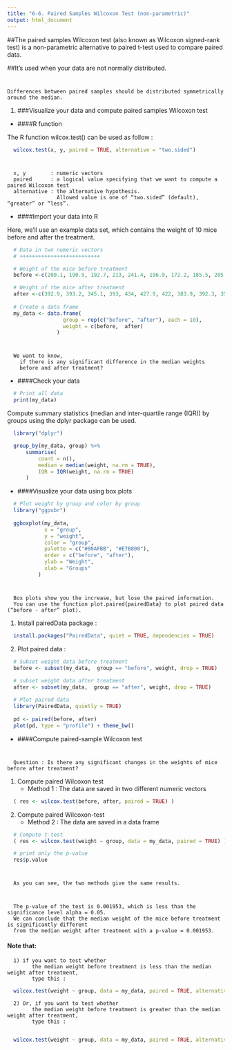 ---
title: "6-6. Paired Samples Wilcoxon Test (non-parametric)"
output: html_document
---

##The paired samples Wilcoxon test (also known as Wilcoxon signed-rank test) is a non-parametric alternative to paired t-test used to compare paired data.

##It’s used when your data are not normally distributed.

#
    Differences between paired samples should be distributed symmetrically around the median.

<!-- ![](images/paired-samples-wilcoxon-test.png){width=400px} -->


(@) ###Visualize your data and compute paired samples Wilcoxon test

+ ####R function

The R function wilcox.test() can be used as follow :

```{r eval=FALSE, include=TRUE, echo=TRUE, message=FALSE, warning=FALSE}
  wilcox.test(x, y, paired = TRUE, alternative = "two.sided")
```

#
      x, y        : numeric vectors
      paired      : a logical value specifying that we want to compute a paired Wilcoxon test
      alternative : the alternative hypothesis.
                    Allowed value is one of “two.sided” (default), “greater” or “less”.



+ ####Import your data into R

Here, we’ll use an example data set, which contains the weight of 10 mice 
before and after the treatment.

```{r eval=TRUE, include=TRUE, echo=TRUE, message=FALSE, warning=FALSE}
  # Data in two numeric vectors
  # ++++++++++++++++++++++++++

  # Weight of the mice before treatment
  before <-c(200.1, 190.9, 192.7, 213, 241.4, 196.9, 172.2, 185.5, 205.2, 193.7)

  # Weight of the mice after treatment
  after <-c(392.9, 393.2, 345.1, 393, 434, 427.9, 422, 383.9, 392.3, 352.2)
  
  # Create a data frame
  my_data <- data.frame( 
                  group = rep(c("before", "after"), each = 10),
                  weight = c(before,  after)
                )
```

#
      We want to know, 
        if there is any significant difference in the median weights 
        before and after treatment?


+ ####Check your data

```{r eval=TRUE, include=TRUE, echo=TRUE, message=FALSE, warning=FALSE}
  # Print all data
  print(my_data)
```

Compute summary statistics (median and inter-quartile range (IQR)) 
by groups using the dplyr package can be used.

```{r eval=TRUE, include=TRUE, echo=TRUE, message=FALSE, warning=FALSE}
  library("dplyr")

  group_by(my_data, group) %>%
      summarise(
          count = n(),
          median = median(weight, na.rm = TRUE),
          IQR = IQR(weight, na.rm = TRUE)
      )
```


+ ####Visualize your data using box plots

```{r eval=TRUE, include=TRUE, echo=TRUE, message=FALSE, warning=FALSE}
  # Plot weight by group and color by group
  library("ggpubr")
  
  ggboxplot(my_data, 
            x = "group", 
            y = "weight", 
            color = "group", 
            palette = c("#00AFBB", "#E7B800"),
            order = c("before", "after"),
            ylab = "Weight", 
            xlab = "Groups"
          )
```

#
      Box plots show you the increase, but lose the paired information.
      You can use the function plot.paired{pairedData} to plot paired data (“before - after” plot).

1) Install pairedData package :

```{r eval=FALSE, include=TRUE, echo=TRUE, message=FALSE, warning=FALSE}
  install.packages("PairedData", quiet = TRUE, dependencies = TRUE)
```

2) Plot paired data :

```{r eval=TRUE, include=TRUE, echo=TRUE, message=FALSE, warning=FALSE}
  # Subset weight data before treatment
  before <- subset(my_data,  group == "before", weight, drop = TRUE)

  # subset weight data after treatment
  after <- subset(my_data,  group == "after", weight, drop = TRUE)
  
  # Plot paired data
  library(PairedData, quietly = TRUE)
  
  pd <- paired(before, after)
  plot(pd, type = "profile") + theme_bw()
```


+ ####Compute paired-sample Wilcoxon test

#
      Question : Is there any significant changes in the weights of mice before after treatment?

1) Compute paired Wilcoxon test
    - Method 1 : The data are saved in two different numeric vectors

```{r eval=TRUE, include=TRUE, echo=TRUE, message=FALSE, warning=FALSE}
  ( res <- wilcox.test(before, after, paired = TRUE) )
```

2) Compute paired Wilcoxon-test
    - Method 2 : The data are saved in a data frame

```{r eval=TRUE, include=TRUE, echo=TRUE, message=FALSE, warning=FALSE}
  # Compute t-test
  ( res <- wilcox.test(weight ~ group, data = my_data, paired = TRUE) )

  # print only the p-value
  res$p.value
```

#
      As you can see, the two methods give the same results.
    
#
      The p-value of the test is 0.001953, which is less than the significance level alpha = 0.05.
      We can conclude that the median weight of the mice before treatment is significantly different 
      from the median weight after treatment with a p-value = 0.001953.


#### Note that:

      1) if you want to test whether 
            the median weight before treatment is less than the median weight after treatment,
            type this :

```{r eval=TRUE, include=TRUE, echo=TRUE, message=FALSE, warning=FALSE}
  wilcox.test(weight ~ group, data = my_data, paired = TRUE, alternative = "less")
```

      2) Or, if you want to test whether 
            the median weight before treatment is greater than the median weight after treatment,
            type this :
        
```{r eval=TRUE, include=TRUE, echo=TRUE, message=FALSE, warning=FALSE}
  wilcox.test(weight ~ group, data = my_data, paired = TRUE, alternative = "greater")
```

